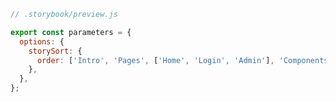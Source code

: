 ```js
// .storybook/preview.js

export const parameters = {
  options: {
    storySort: {
      order: ['Intro', 'Pages', ['Home', 'Login', 'Admin'], 'Components', '*', 'WIP'],
    },
  },
};
```